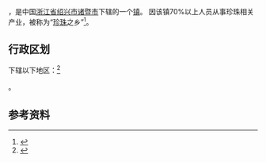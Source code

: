 {{中国乡级行政区|33/06/81/108/000
| 电话区号 = 575
}}

'''{{PAGENAMEBASE}}'''，是中国[[浙江省|浙江省]][[绍兴市|绍兴市]][[诸暨市|诸暨市]]下辖的一个[[镇|镇]]。
因该镇70%以上人员从事珍珠相关产业，被称为“[[珍珠|珍珠]]之乡”<ref>{{Cite web|title=珍珠小镇焕发设计之光|url=http://www.xinhuanet.com/photo/2020-11/14/c_1126740813_7.htm|accessdate=2020-11-15|author=|date=2020-11-14|format=|publisher=|agency=新华社|language=zh|archiveurl=https://web.archive.org/web/20201115145834/http://www.xinhuanet.com/photo/2020-11/14/c_1126740813.htm|archivedate=2020-11-15}}</ref>。

== 行政区划 ==
下辖以下地区：<ref>{{PRC admin/ref sgc|33/06/81/108/000}}</ref>

{{PRC admin/children|33/06/81/108/000}}。

== 参考资料 ==
{{reflist}}

{{PRC admin/navcat|33/06/81/108/000}}